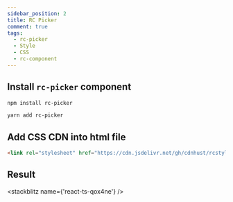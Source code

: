 ```yaml
---
sidebar_position: 2
title: RC Picker
comment: true
tags:
  - rc-picker
  - Style
  - CSS
  - rc-component
---
```



## Install `rc-picker` component

<Tabs>
  <TabItem value='npm' label='npm' default>

```bash
npm install rc-picker
```

  </TabItem>
  <TabItem value='yarn' label='yarn'>

```bash
yarn add rc-picker
```

  </TabItem>
</Tabs>

## Add CSS CDN into html file

```html
<link rel="stylesheet" href="https://cdn.jsdelivr.net/gh/cdnhust/rcstyles@master/rc-picker.css" />
```

## Result

<stackblitz name={'react-ts-qox4ne'} />
